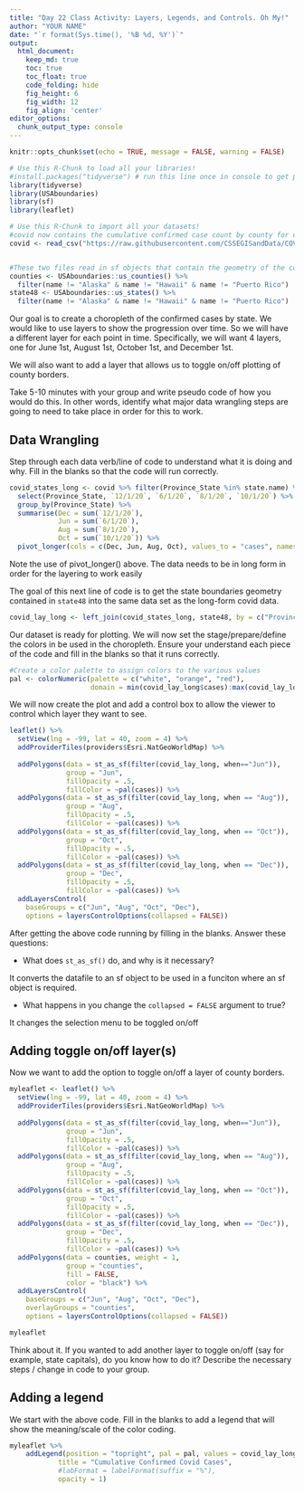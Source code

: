 ```yaml
---
title: "Day 22 Class Activity: Layers, Legends, and Controls. Oh My!"
author: "YOUR NAME"
date: "`r format(Sys.time(), '%B %d, %Y')`"
output:
  html_document:  
    keep_md: true
    toc: true
    toc_float: true
    code_folding: hide
    fig_height: 6
    fig_width: 12
    fig_align: 'center'
editor_options: 
  chunk_output_type: console
---
```


```r
knitr::opts_chunk$set(echo = TRUE, message = FALSE, warning = FALSE)
```

```r
# Use this R-Chunk to load all your libraries!
#install.packages("tidyverse") # run this line once in console to get package
library(tidyverse)
library(USAboundaries)
library(sf)
library(leaflet)

```

```r
# Use this R-Chunk to import all your datasets!
#covid now contains the cumulative confirmed case count by county for every day since the start of the pandemic
covid <- read_csv("https://raw.githubusercontent.com/CSSEGISandData/COVID-19/master/csse_covid_19_data/csse_covid_19_time_series/time_series_covid19_confirmed_US.csv")


#These two files read in sf objects that contain the geometry of the counties and states respectively
counties <- USAboundaries::us_counties() %>%  
  filter(name != "Alaska" & name != "Hawaii" & name != "Puerto Rico")
state48 <- USAboundaries::us_states() %>%  
  filter(name != "Alaska" & name != "Hawaii" & name != "Puerto Rico")


```

Our goal is to create a choropleth of the confirmed cases by state. We would like to use layers to show the progression over time. So we will have a different layer for each point in time. Specifically, we will want 4 layers, one for June 1st, August 1st, October 1st, and December 1st. 

We will also want to add a layer that allows us to toggle on/off plotting of county borders.


Take 5-10 minutes with your group and write pseudo code of how you would do this. In other words, identify what major data wrangling steps are going to need to take place in order for this to work.

## Data Wrangling

Step through each data verb/line of code to understand what it is doing and why.
Fill in the blanks so that the code will run correctly.

```r
covid_states_long <- covid %>% filter(Province_State %in% state.name) %>% 
  select(Province_State, `12/1/20`, `6/1/20`, `8/1/20`, `10/1/20`) %>% 
  group_by(Province_State) %>% 
  summarise(Dec = sum(`12/1/20`),
            Jun = sum(`6/1/20`),
            Aug = sum(`8/1/20`),
            Oct = sum(`10/1/20`)) %>% 
  pivot_longer(cols = c(Dec, Jun, Aug, Oct), values_to = "cases", names_to = "when")
```

Note the use of pivot_longer() above. The data needs to be in long form in order for the layering to work easily

The goal of this next line of code is to get the state boundaries geometry contained in `state48` into the same data set as the long-form covid data.

```r
covid_lay_long <- left_join(covid_states_long, state48, by = c("Province_State" = "name"))
```

Our dataset is ready for plotting. We will now set the stage/prepare/define the colors in be used in the choropleth. Ensure your understand each piece of the code and fill in the blanks so that it runs correctly.

```r
#Create a color palette to assign colors to the various values
pal <- colorNumeric(palette = c("white", "orange", "red"),
                    domain = min(covid_lay_long$cases):max(covid_lay_long$cases))
```

We will now create the plot and add a control box to allow the viewer to control which layer they want to see.

```r
leaflet() %>% 
  setView(lng = -99, lat = 40, zoom = 4) %>% 
  addProviderTiles(providers$Esri.NatGeoWorldMap) %>%
  
  addPolygons(data = st_as_sf(filter(covid_lay_long, when=="Jun")),
              group = "Jun",
              fillOpacity = .5,
              fillColor = ~pal(cases)) %>% 
  addPolygons(data = st_as_sf(filter(covid_lay_long, when == "Aug")),
              group = "Aug",
              fillOpacity = .5,
              fillColor = ~pal(cases)) %>% 
  addPolygons(data = st_as_sf(filter(covid_lay_long, when == "Oct")),
              group = "Oct",
              fillOpacity = .5,
              fillColor = ~pal(cases)) %>% 
  addPolygons(data = st_as_sf(filter(covid_lay_long, when == "Dec")),
              group = "Dec",
              fillOpacity = .5,
              fillColor = ~pal(cases)) %>% 
  addLayersControl(
    baseGroups = c("Jun", "Aug", "Oct", "Dec"),
    options = layersControlOptions(collapsed = FALSE)) 
```

After getting the above code running by filling in the blanks. Answer these questions:

-   What does `st_as_sf()` do, and why is it necessary?

It converts the datafile to an sf object  to be used in a funciton where an sf object is required.

-   What happens in you change the `collapsed = FALSE` argument to true?

It changes the selection menu to be toggled on/off

## Adding toggle on/off layer(s)

Now we want to add the option to toggle on/off a layer of county borders.

```r
myleaflet <- leaflet() %>% 
  setView(lng = -99, lat = 40, zoom = 4) %>% 
  addProviderTiles(providers$Esri.NatGeoWorldMap) %>%
  
  addPolygons(data = st_as_sf(filter(covid_lay_long, when=="Jun")),
              group = "Jun",
              fillOpacity = .5,
              fillColor = ~pal(cases)) %>% 
  addPolygons(data = st_as_sf(filter(covid_lay_long, when == "Aug")),
              group = "Aug",
              fillOpacity = .5,
              fillColor = ~pal(cases)) %>% 
  addPolygons(data = st_as_sf(filter(covid_lay_long, when == "Oct")),
              group = "Oct",
              fillOpacity = .5,
              fillColor = ~pal(cases)) %>% 
  addPolygons(data = st_as_sf(filter(covid_lay_long, when == "Dec")),
              group = "Dec",
              fillOpacity = .5,
              fillColor = ~pal(cases)) %>% 
  addPolygons(data = counties, weight = 1,
              group = "counties",
              fill = FALSE, 
              color = "black") %>% 
  addLayersControl(
    baseGroups = c("Jun", "Aug", "Oct", "Dec"),
    overlayGroups = "counties",
    options = layersControlOptions(collapsed = FALSE))

myleaflet
```

Think about it. If you wanted to add another layer to toggle on/off  (say for example, state capitals), do you know how to do it? Describe the necessary steps / change in code to your group.

## Adding a legend

We start with the above code. Fill in the blanks to add a legend that will show the meaning/scale of the color coding.

```r
myleaflet %>% 
    addLegend(position = "topright", pal = pal, values = covid_lay_long$cases,
            title = "Cumulative Confirmed Covid Cases",
            #labFormat = labelFormat(suffix = "%"),
            opacity = 1)
```

